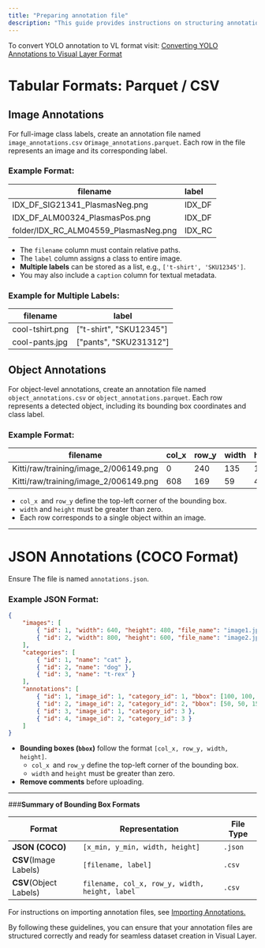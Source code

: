 ```yaml
---
title: "Preparing annotation file"
description: "This guide provides instructions on structuring annotation files correctly before importing them into Visual Layer. Visual Layer supports two annotation formats **: COCO (JSON format) and CSV format.** Ensuring proper structuring will prevent errors during dataset creation and allow seamless integration."
---
```


<Note>

To convert YOLO annotation to VL format visit: [Converting YOLO Annotations to Visual Layer Format](<>)

</Note>

# Tabular Formats: Parquet / CSV

## Image Annotations

For full-image class labels, create an annotation file named `image_annotations.csv`  or`image_annotations.parquet`. Each row in the file represents an image and its corresponding label.

### Example Format:

| filename                              | label  |
| ------------------------------------- | :----- |
| IDX_DF_SIG21341_PlasmasNeg.png        | IDX_DF |
| IDX_DF_ALM00324_PlasmasPos.png        | IDX_DF |
| folder/IDX_RC_ALM04559_PlasmasNeg.png | IDX_RC |

- The `filename` column must contain relative paths.
- The `label` column assigns a class to entire image.
- **Multiple labels** can be stored as a list, e.g., `['t-shirt', 'SKU12345']`.
- You may also include a `caption` column for textual metadata.

### Example for Multiple Labels:

| filename        | label                   |
| --------------- | ----------------------- |
| cool-tshirt.png | ["t-shirt", "SKU12345"] |
| cool-pants.jpg  | ["pants", "SKU231312"]  |

## Object Annotations

For object-level annotations, create an annotation file named `object_annotations.csv` or `object_annotations.parquet`. Each row represents a detected object, including its bounding box coordinates and class label.

### Example Format:

| filename                              | col_x | row_y | width | height | label |
| ------------------------------------- | ----- | ----- | ----- | ------ | ----- |
| Kitti/raw/training/image_2/006149.png | 0     | 240   | 135   | 133    | Car   |
| Kitti/raw/training/image_2/006149.png | 608   | 169   | 59    | 43     | Car   |

- `col_x `and `row_y` define the top-left corner of the bounding box.
- `width` and `height` must be greater than zero.
- Each row corresponds to a single object within an image.

***

# JSON Annotations (COCO Format)

Ensure The file is named `annotations.json`.

### Example JSON Format:

```json
{
    "images": [
        { "id": 1, "width": 640, "height": 480, "file_name": "image1.jpg" },
        { "id": 2, "width": 800, "height": 600, "file_name": "image2.jpg" }
    ],
    "categories": [
        { "id": 1, "name": "cat" },
        { "id": 2, "name": "dog" },
        { "id": 3, "name": "t-rex" }
    ],
    "annotations": [
        { "id": 1, "image_id": 1, "category_id": 1, "bbox": [100, 100, 200, 200] },
        { "id": 2, "image_id": 2, "category_id": 2, "bbox": [50, 50, 150, 150] },
        { "id": 3, "image_id": 1, "category_id": 3 },
        { "id": 4, "image_id": 2, "category_id": 3 }
    ]
}
```

- **Bounding boxes (`bbox`)** follow the format `[col_x, row_y, width, height]`.
  - `col_x `and `row_y` define the top-left corner of the bounding box.
  - `width` and `height` must be greater than zero.
- **Remove comments** before uploading.

***

###**Summary of Bounding Box Formats**

| Format                  | Representation                                 | File Type |
| ----------------------- | ---------------------------------------------- | --------- |
|**JSON (COCO)**        | `[x_min, y_min, width, height]`                | `.json`   |
| **CSV**(Image Labels)  | `[filename, label]`                            | `.csv`    |
| **CSV**(Object Labels) | `filename, col_x, row_y, width, height, label` | `.csv`    |



For instructions on importing annotation files, see [Importing Annotations.](<>)

By following these guidelines, you can ensure that your annotation files are structured correctly and ready for seamless dataset creation in Visual Layer.
